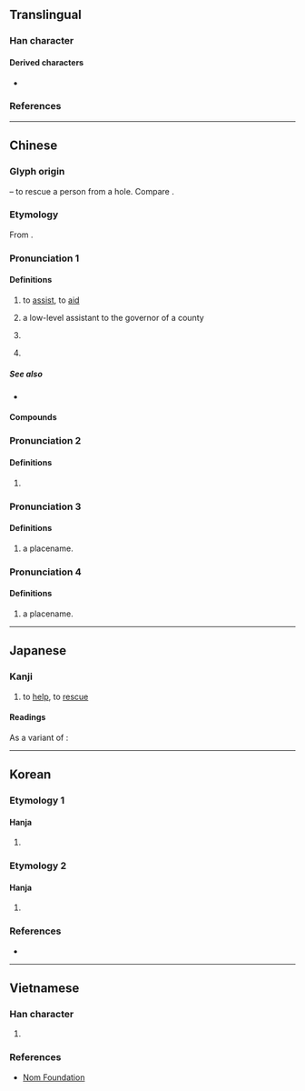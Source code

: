{{also|氶}}
{{character info}}
==Translingual==

===Han character===
{{Han char|rn=1|rad=一|as=05|sn=6|four=17103|canj=NEM,XNEM|ids=⿱氶一}}

====Derived characters====
* {{l|mul|[[拯]], [[烝]], [[巹]], [[脀]]}}

===References===
{{Han ref|kx=0078.050|dkj=00040|dj=0157.010|hdz=10019.080|uh=4E1E}}

----

==Chinese==
{{zh-forms}}

===Glyph origin===
{{Han etym}}
{{Han compound|卩|廾|凵|ls=ic|t1=kneeling person|t2=both hands|t3=hole}} – to rescue a person from a hole. Compare {{zh-l|*承}}.

===Etymology===
From {{inh|zh|sit-pro|*s-tjaŋ||upper part; rise; raise}}.

===Pronunciation 1===
{{zh-pron
|m=chéng
|c=sing4
|h=pfs=sṳ̀n
|md=sìng
|mn=sêng
|mn-t=sêng5
|w=3zen
|mc=y
|oc=y
|ma=
|cat=v,n,pn
}}

====Definitions====
{{zh-hanzi}}

# {{zh-obsolete}} to [[assist]], to [[aid]]
# {{lb|zh|archaic}} a low-level assistant to the governor of a county {{attention|zh|MoE Variant Character Dictionary and Yedict seem to describe a slightly different occupation}}
# {{zh-obsolete}} {{zh-alt-form|承}}
# {{surname|zh}}

=====See also=====
* {{zh-l|輔佐|to assist}}

====Compounds====
{{zh-der|丞相}}

===Pronunciation 2===
{{zh-pron
|m=zhěng
|c=cing2
|cat=v
}}

====Definitions====
{{zh-hanzi}}

# {{zh-obsolete}} {{zh-original|拯|to rescue}}

===Pronunciation 3===
{{zh-pron
|m=shèng
|cat=n
}}

====Definitions====
{{zh-hanzi}}

# a placename.

===Pronunciation 4===
{{zh-pron
|m=zhēng
|cat=n
}}

====Definitions====
{{zh-hanzi}}

# a placename.
----

==Japanese==

===Kanji===
{{ja-kanji|grade=n|rs=一05}}

# to [[help]], to [[rescue]]

====Readings====
{{ja-readings
|goon=じょう
|kanon=しょう
|kun=すく-う<すく-ふ, たす-ける
|nanori=すけ
}}

As a variant of {{l|ja|抍}}:
{{ja-readings
|goon=じょう
|kanon=じょう
}}

----

==Korean==

===Etymology 1===

====Hanja====
{{ko-hanja|돕다|도울|승}}

# {{lb|ko|archaic}} {{hanja form of|승|help}}

===Etymology 2===

====Hanja====
{{ko-hanja|구원하다|구원할|증}}

# {{lb|ko|obsolete}} {{alt form|ko|拯||{{hanja form of|증|help}}}}

===References===
* {{Hanja ref|nav=10256}}

----

==Vietnamese==

===Han character===
{{vi-readings|rs=丞00|hanviet=thừa}}
{{vi-readings|rs=一05|reading=[[thừa]], [[chẳng]]}}

# {{rfdef|vi|sort=一05}}

===References===
* [http://nomfoundation.org/common/nom_details.php?codepoint=4e1e Nom Foundation]

{{cln|vi|Han tu}}